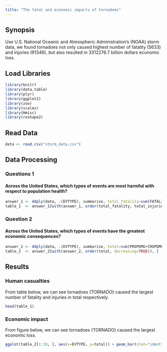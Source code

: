 ```yaml
---
title: "The fatal and economic impacts of tornadoes"
---
```


## Synopsis
Use U.S. National Oceanic and Atmospheric Administration's (NOAA) storm data, we found tornadoes not only caused highest number of fatality (5633) and injuries (91346), but also resulted in 3312276.7 billion dollars economic loss.

## Load Libraries
```r
library(knitr)
library(data.table)
library(plyr)
library(ggplot2)
library(zoo)
library(scales)
library(Hmisc)
library(reshape2)
```

## Read Data
```r
data <- read.csv("storm_data.csv")
```

## Data Processing
### Questions 1
#### Across the United States, which types of events are most harmful with respect to population health?
```r
answer_1 <- ddply(data, .(EVTYPE), summarise, total_fatality=sum(FATALITIES, na.rm=TRUE), total_injuries=sum(INJURIES, na.rm=TRUE))
table_1  <- answer_1[with(answer_1, order(total_fatality, total_injuries, decreasing=TRUE)), ]
```

### Question 2
#### Across the United States, which types of events have the greatest economic consequences?
```r
answer_2 <- ddply(data, .(EVTYPE), summarise, total=sum(PROPDMG+CROPDMG, na.rm=TRUE))
table_2  <- answer_2[with(answer_2, order(total, decreasing=TRUE)), ]
```

## Results
### Human casualties
From table below, we can see tornadoes (TORNADO) caused the largest number of fatality and injuries in total respectively.
```r
head(table_1)
```

### Economic impact
From figure below, we can see tornadoes (TORNADO) caused the largest economic loss.
```r
ggplot(table_2[1:10, ], aes(x=EVTYPE, y=total)) + geom_bar(stat="identity") + labs(title = "Economic Loss") + labs(x = "Event") + labs(y = "Billion Dollars") + theme(plot.title = element_text(lineheight=.8, face="bold"), axis.text.x=element_text(angle=45,vjust=1,hjust=1))
```

